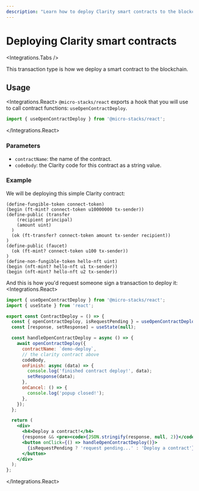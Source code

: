 ```yaml
---
description: "Learn how to deploy Clarity smart contracts to the blockchain from within an app."
---
```



# Deploying Clarity smart contracts

<Integrations.Tabs />

This transaction type is how we deploy a smart contract to the blockchain.

## Usage

<Integrations.React>
`@micro-stacks/react` exports a hook that you will use to call contract functions: `useOpenContractDeploy`.

```jsx
import { useOpenContractDeploy } from '@micro-stacks/react';
```
</Integrations.React>

### Parameters

- `contractName`: the name of the contract.
- `codeBody`: the Clarity code for this contract as a string value.

### Example

We will be deploying this simple Clarity contract:

```clar
(define-fungible-token connect-token)
(begin (ft-mint? connect-token u10000000 tx-sender))
(define-public (transfer
    (recipient principal)
    (amount uint)
  )
  (ok (ft-transfer? connect-token amount tx-sender recipient))
)
(define-public (faucet)
  (ok (ft-mint? connect-token u100 tx-sender))
)
(define-non-fungible-token hello-nft uint)
(begin (nft-mint? hello-nft u1 tx-sender))
(begin (nft-mint? hello-nft u2 tx-sender))
```
And this is how you'd request someone sign a transaction to deploy it:
<Integrations.React>
```jsx
import { useOpenContractDeploy } from '@micro-stacks/react';
import { useState } from 'react';

export const ContractDeploy = () => {
  const { openContractDeploy, isRequestPending } = useOpenContractDeploy();
  const [response, setResponse] = useState(null);

  const handleOpenContractDeploy = async () => {
    await openContractDeploy({
      contractName: `demo-deploy`,
      // the clarity contract above
      codeBody,
      onFinish: async (data) => {
        console.log('finished contract deploy!', data);
        setResponse(data);
      },
      onCancel: () => {
        console.log('popup closed!');
      },
    });
  };

  return (
    <div>
      <h4>Deploy a contract!</h4>
      {response && <pre><code>{JSON.stringify(response, null, 2)}</code></pre>}
      <button onClick={() => handleOpenContractDeploy()}>
        {isRequestPending ? 'request pending...' : 'Deploy a contract'}
      </button>
    </div>
  );
};
```
</Integrations.React>
